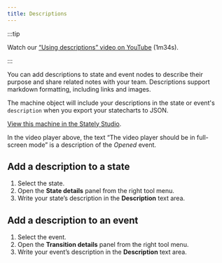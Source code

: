 ```yaml
---
title: Descriptions
---
```



:::tip

Watch our [“Using descriptions” video on YouTube](https://www.youtube.com/watch?v=qflVEMsCrEE&list=PLvWgkXBB3dd4I_l-djWVU2UGPyBgKfnTQ&index=10) (1m34s).

:::

You can add descriptions to state and event nodes to describe their purpose and share related notes with your team. Descriptions support markdown formatting, including links and images.

The machine object will include your descriptions in the state or event's `description` when you export your statecharts to JSON.

<p>
<ThemedImage
  alt="Video player state machine containing closed and opened states. On the Play event, the Closed state transitions to the Opened state. The Opened state invokes a startVideo actor and has a description of “The video player should be in full-screen mode.” The Opened state contains Playing and Paused states, which are transitioned between using the Pause and Play events. There’s a Stop event from the Opened state that transitions to the final state of Stopped. There’s a delayed transition from the Stopped state back to the Closed state after 5 seconds."
  sources={{
    light: 'https://stately.ai/registry/machines/574ede8a-a328-40fe-a4f9-c80fffb2c30a.light.png',
    dark: 'https://stately.ai/registry/machines/574ede8a-a328-40fe-a4f9-c80fffb2c30a.dark.png',
  }}
/>
</p>

[View this machine in the Stately Studio](https://stately.ai/registry/editor/e13bef2b-bb13-4465-96ac-0bc25340688e?machineId=574ede8a-a328-40fe-a4f9-c80fffb2c30a).

In the video player above, the text “The video player should be in full-screen mode” is a description of the *Opened* event.

## Add a description to a state

1. Select the state.
2. Open the **State details** panel from the right tool menu.
3. Write your state’s description in the **Description** text area.

## Add a description to an event

1. Select the event.
2. Open the **Transition details** panel from the right tool menu.
3. Write your event’s description in the **Description** text area.